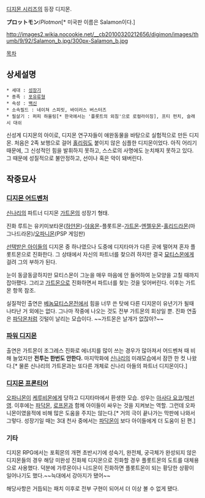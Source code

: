 [[디지몬 시리즈]]의 등장 디지몬.

'''プロットモン'''/''Plotmon''[* 미국판 이름은 Salamon이다.]

http://images2.wikia.nocookie.net/__cb20100320212656/digimon/images/thumb/9/92/Salamon_b.jpg/300px-Salamon_b.jpg

[[목차]]

== 상세설명 ==

 * 세대 : [[성장기]]
 * 종족 : [[포유류]]형
 * 속성 : [[백신]]
 * 소속필드 : 네이쳐 스피릿, 바이러스 버스터즈
 * 필살기 : 퍼피 하울링[* 한국에서는 '플롯트의 외침'으로 로컬라이징], 프티 펀치, 슬래시 대쉬

신성계 디지몬의 아이로, 디지몬 연구자들이 애완동물을 바탕으로 실험적으로 만든 디지몬. 처음은 2족 보행으로 걸어 [[홀리링]]도 붙이지 않은 심플한 디지몬이었다.
아직 어리기 때문에, 그 신성적인 힘을 발휘하지 못하고, 스스로의 사명에도 눈치채지 못하고 있다. 그 때문에 성질적으로 불안정하고, 선이나 혹은 악이 돼버린다.

== 작중묘사 ==
=== [[디지몬 어드벤처]] ===
[[신나리]]의 파트너 디지몬 [[가트몬]]의 성장기 형태.

진화 루트는 유키미보타몬([[하얀몬]])-[[야옹몬]]-플롯트몬-[[가트몬]]-[[엔젤우몬]]-[[홀리드라몬]](마그나드라몬)/[[오파니몬]](PSP 게임판)

[[선택받은 아이들]]의 디지몬 중 하나였으나 도중에 디지타마가 다른 곳에 떨어져 혼자 플롯트몬으로 진화한다. 그 상태에서 자신의 파트너를 찾으려 하지만 결국 [[묘티스몬]]에게 걸려 그의 부하가 된다.

눈이 동글동글하지만 묘티스몬이 그눈을 매우 마음에 안 들어하여 눈모양을 고칠 때까지 잡아팼다. 그리고 [[가트몬]]으로 진화하면서 파트너를 찾는 것을 잊어버린다. 이후는 가트몬 항목 참조.

실질적인 출연은 [[베놈묘티스몬]]전에서 힘을 너무 쓴 탓에 다른 디지몬이 유년기가 될때 나타난 거 외에는 없다. 그나마 작중에 나오는 것도 전부 가트몬의 회상일 뿐. 진화 연출은 [[파닥몬]]처럼 깃털이 날리는 모습이다. ~~가트몬은 날개가 없잖아?~~

=== [[파워 디지몬]] ===
출연은 가트몬이 조그레스 진화로 에너지를 많이 쓰는 경우가 많아져서 어드벤쳐 때 비해 늘었지만 '''전투는 한번도 안한다.'''  마지막화에 [[신나리]]의 미래모습에서 잠깐 한 컷 나왔다.[* 물론 신나리의 가트몬과는 또다른 개체로 신나리 아들의 파트너 디지몬이다.]

=== [[디지몬 프론티어]] ===
[[오파니몬]]이 [[케루비몬]]에게 당하고 디지타마에서 환생한 모습. 성우는 [[아사다 요코]]/[[박선영]]. 이후에는 [[파닥몬]], [[로프몬]]과 함께 아이들이 싸우는 것을 지켜보는 역할. 그런데 오파니몬이였을적에 비해 많은 도움을 주지는 않는다.[* 거의 극이 끝나가는 막판에 나와서 그렇다. 성장기일 때는 3대 천사 중에서는 [[파닥몬]]이 보다 아이들에게 더 도움이 된 편.]

=== 기타 ===
디지몬 RPG에서는 포획몬의 개편 초반시기에 성숙기, 완전체, 궁극체가 완성되지 않은 디지몬들의 경우 해당 미완성 진화체 디지몬으로 진화할 경우 플롯트몬의 도트를 대체용으로 사용했다. 덕분에 가루몬이나 니드몬이 진화하면 플롯트몬이 되는 황당한 상황이 일어나기도 했다.~~늑대에서 강아지가 됐어~~

해당사항은 거듭되는 패치 이후로 전부 구현이 되어서 더 이상 볼 수 없게 됐다.
